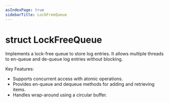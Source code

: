 ```yaml
---
asIndexPage: true
sidebarTitle: LockFreeQueue
---
```



# struct LockFreeQueue

Implements a lock-free queue to store log entries. It allows multiple threads to
en-queue and de-queue log entries without blocking.

Key Features:
*   Supports concurrent access with atomic operations.
*   Provides en-queue and dequeue methods for adding and retrieving items.
*   Handles wrap-around using a circular buffer.

